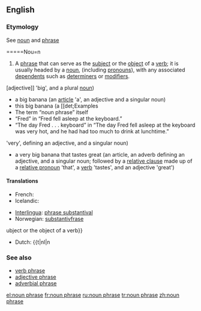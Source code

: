 {{wikipedia}}
==English==

===Etymology===
See [[noun]] and [[phrase]]

=====Nou=n
{{en-noun|sg=[[noun]] [[phrase]]}}

# {{grammar}} A [[phrase]] that can serve as the [[subject]] or the [[object]] of a [[verb]]; it is usually headed by a [[noun]], (including [[pronoun]]s), with any associated [[dependent]]s such as [[determiner]]s or [[modifier]]s.

[adjective]] 'big', and a plural [[noun]])
* a big banana (an [[article]] 'a', an adjective and a singular noun)
* this big banana (a [[det;Examples
* The term “noun phrase” itself
* “Fred” in “Fred fell asleep at the keyboard.”
* “The day Fred . . . keyboard” in “The day Fred fell asleep at the keyboard was very hot, and he had had too much to drink at lunchtime.”
'very', defining an adjective, and a singular noun)
* a very big banana that tastes great (an article, an adverb defining an adjective, and a singular noun; followed by a [[relative clause]] made up of a [[relative pronoun]] 'that', a [[verb]] 'tastes', and an adjective 'great')

====Translations====
{{trans-top|phrase that can serve as the sominale constituent|m}}
* French: {{t+|fr|locution nomi
;Additional examples:
* banana (a noun)
* big bananas (an [erminer]] 'this', an adjective and a singular noun)
* a very big banana (an article, an [[adverb]] nale|f}}
* Icelandic: {{t-|is|nafnliður|m}}
{{trans-mid}}
* [[Interlingua]]: [[phrase substantival]]
* Norwegian: [[substantivfrase]]
{{trans-bottom}}
ubject or the object of a verb}}
* Dutch: {{t|nl|n

===See also===
* [[verb phrase]]
* [[adjective phrase]]
* [[adverbial phrase]]

[[el:noun phrase]]
[[fr:noun phrase]]
[[ru:noun phrase]]
[[tr:noun phrase]]
[[zh:noun phrase]]